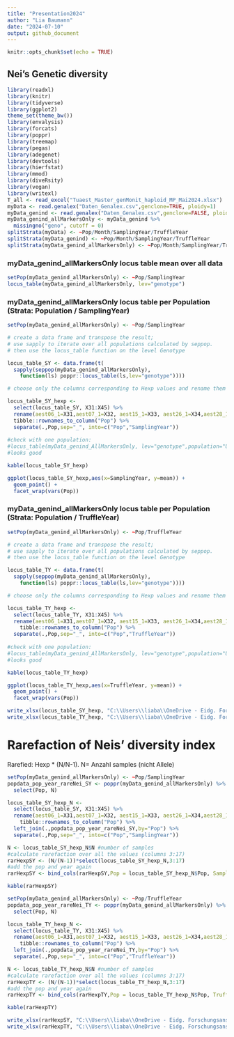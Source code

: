 ```yaml
---
title: "Presentation2024"
author: "Lia Baumann"
date: "2024-07-10"
output: github_document
---
```


```r
knitr::opts_chunk$set(echo = TRUE)
```

## Nei's Genetic diversity

```r
library(readxl)
library(knitr)
library(tidyverse)
library(ggplot2)
theme_set(theme_bw())
library(envalysis)
library(forcats)
library(poppr)
library(treemap)
library(pegas)
library(adegenet)
library(devtools)
library(hierfstat)
library(mmod)
library(diveRsity)
library(vegan)
library(writexl)
T_all <- read_excel("Tuaest_Master_genMonit_haploid_MP_Mai2024.xlsx")
myData <- read.genalex("Daten_Genalex.csv",genclone=TRUE, ploidy=1)
myData_genind <- read.genalex("Daten_Genalex.csv",genclone=FALSE, ploidy=1)
myData_genind_allMarkersOnly <- myData_genind %>%
  missingno("geno", cutoff = 0)
splitStrata(myData) <- ~Pop/Month/SamplingYear/TruffleYear
splitStrata(myData_genind) <- ~Pop/Month/SamplingYear/TruffleYear
splitStrata(myData_genind_allMarkersOnly) <- ~Pop/Month/SamplingYear/TruffleYear
```

### myData_genind_allMarkersOnly locus table mean over all data
```r
setPop(myData_genind_allMarkersOnly) <- ~Pop/SamplingYear
locus_table(myData_genind_allMarkersOnly, lev="genotype")
```

### myData_genind_allMarkersOnly locus table per Population (Strata: Population / SamplingYear)
```r
setPop(myData_genind_allMarkersOnly) <- ~Pop/SamplingYear

# create a data frame and transpose the result;
# use sapply to iterate over all populations calculated by seppop.
# then use the locus_table function on the level Genotype

locus_table_SY <- data.frame(t(
  sapply(seppop(myData_genind_allMarkersOnly),
    function(ls) poppr::locus_table(ls,lev="genotype"))))

# choose only the columns corresponding to Hexp values and rename them with their loci

locus_table_SY_hexp <- 
  select(locus_table_SY, X31:X45) %>%
  rename(aest06_1=X31,aest07_1=X32, aest15_1=X33, aest26_1=X34,aest28_1=X35, aest35_1=X36, aest36_1=X37, aest01_1=X38, aest10_1=X39, aest18_1=X40, aest24_1=X41, aest25_1=X42, aest29_1=X43, aest31_1=X44, mean=X45) %>%
  tibble::rownames_to_column("Pop") %>%
  separate(.,Pop,sep="_", into=c("Pop","SamplingYear"))
                                      
#check with one population:
#locus_table(myData_genind_AllMarkersOnly, lev="genotype",population="UEB_2015")
#looks good

kable(locus_table_SY_hexp)

ggplot(locus_table_SY_hexp,aes(x=SamplingYear, y=mean)) +
  geom_point() +
  facet_wrap(vars(Pop))
```

### myData_genind_allMarkersOnly locus table per Population (Strata: Population / TruffleYear)
```r
setPop(myData_genind_allMarkersOnly) <- ~Pop/TruffleYear

# create a data frame and transpose the result;
# use sapply to iterate over all populations calculated by seppop.
# then use the locus_table function on the level Genotype

locus_table_TY <- data.frame(t(
  sapply(seppop(myData_genind_allMarkersOnly),
    function(ls) poppr::locus_table(ls,lev="genotype"))))

# choose only the columns corresponding to Hexp values and rename them with their loci

locus_table_TY_hexp <- 
  select(locus_table_TY, X31:X45) %>%
  rename(aest06_1=X31,aest07_1=X32, aest15_1=X33, aest26_1=X34,aest28_1=X35, aest35_1=X36, aest36_1=X37, aest01_1=X38, aest10_1=X39, aest18_1=X40, aest24_1=X41, aest25_1=X42, aest29_1=X43, aest31_1=X44, mean=X45) %>%
    tibble::rownames_to_column("Pop") %>%
  separate(.,Pop,sep="_", into=c("Pop","TruffleYear"))
                                      
#check with one population:
#locus_table(myData_genind_AllMarkersOnly, lev="genotype",population="UEB_2015")
#looks good

kable(locus_table_TY_hexp)

ggplot(locus_table_TY_hexp,aes(x=TruffleYear, y=mean)) +
  geom_point() +
  facet_wrap(vars(Pop))
```

```r
write_xlsx(locus_table_SY_hexp, "C:\\Users\\liaba\\OneDrive - Eidg. Forschungsanstalt WSL\\R\\truffles\\Presentation-Summer-24_files\\locus_table_SY_hexp.xlsx")
write_xlsx(locus_table_TY_hexp, "C:\\Users\\liaba\\OneDrive - Eidg. Forschungsanstalt WSL\\R\\truffles\\Presentation-Summer-24_files\\locus_table_TY_hexp.xlsx")
```

# Rarefaction of Neis' diversity index
Rarefied: Hexp * (N/N-1). N= Anzahl samples (nicht Allele)

```r
setPop(myData_genind_allMarkersOnly) <- ~Pop/SamplingYear
popdata_pop_year_rareNei_SY <- poppr(myData_genind_allMarkersOnly) %>%
  select(Pop, N)

locus_table_SY_hexp_N <- 
  select(locus_table_SY, X31:X45) %>%
  rename(aest06_1=X31,aest07_1=X32, aest15_1=X33, aest26_1=X34,aest28_1=X35, aest35_1=X36, aest36_1=X37, aest01_1=X38, aest10_1=X39, aest18_1=X40, aest24_1=X41, aest25_1=X42, aest29_1=X43, aest31_1=X44, mean=X45) %>%
    tibble::rownames_to_column("Pop") %>%
  left_join(.,popdata_pop_year_rareNei_SY,by="Pop") %>%
  separate(.,Pop,sep="_", into=c("Pop","SamplingYear"))

N <- locus_table_SY_hexp_N$N #number of samples
#calculate rarefaction over all the values (columns 3:17)
rarHexpSY <- (N/(N-1))*select(locus_table_SY_hexp_N,3:17)
#add the pop and year again
rarHexpSY <- bind_cols(rarHexpSY,Pop = locus_table_SY_hexp_N$Pop, SamplingYear = locus_table_SY_hexp_N$SamplingYear)

kable(rarHexpSY)

```

```r
setPop(myData_genind_allMarkersOnly) <- ~Pop/TruffleYear
popdata_pop_year_rareNei_TY <- poppr(myData_genind_allMarkersOnly) %>%
  select(Pop, N)

locus_table_TY_hexp_N <- 
  select(locus_table_TY, X31:X45) %>%
  rename(aest06_1=X31,aest07_1=X32, aest15_1=X33, aest26_1=X34,aest28_1=X35, aest35_1=X36, aest36_1=X37, aest01_1=X38, aest10_1=X39, aest18_1=X40, aest24_1=X41, aest25_1=X42, aest29_1=X43, aest31_1=X44, mean=X45) %>%
    tibble::rownames_to_column("Pop") %>%
  left_join(.,popdata_pop_year_rareNei_TY,by="Pop") %>%
  separate(.,Pop,sep="_", into=c("Pop","TruffleYear"))

N <- locus_table_TY_hexp_N$N #number of samples
#calculate rarefaction over all the values (columns 3:17)
rarHexpTY <- (N/(N-1))*select(locus_table_TY_hexp_N,3:17)
#add the pop and year again
rarHexpTY <- bind_cols(rarHexpTY,Pop = locus_table_TY_hexp_N$Pop, TruffleYear = locus_table_TY_hexp_N$TruffleYear)

kable(rarHexpTY)

```


```r
write_xlsx(rarHexpSY, "C:\\Users\\liaba\\OneDrive - Eidg. Forschungsanstalt WSL\\R\\truffles\\Presentation-Summer-24_files\\rarHexpSY.xlsx")
write_xlsx(rarHexpTY, "C:\\Users\\liaba\\OneDrive - Eidg. Forschungsanstalt WSL\\R\\truffles\\Presentation-Summer-24_files\\rarHexpTY.xlsx")
```